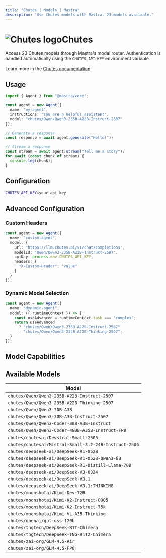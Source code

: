 ```yaml
---
title: "Chutes | Models | Mastra"
description: "Use Chutes models with Mastra. 23 models available."
---
```



# <img src="https://models.dev/logos/chutes.svg" alt="Chutes logo" className="inline w-8 h-8 mr-2 align-middle dark:invert dark:brightness-0 dark:contrast-200" />Chutes

Access 23 Chutes models through Mastra's model router. Authentication is handled automatically using the `CHUTES_API_KEY` environment variable.

Learn more in the [Chutes documentation](https://llm.chutes.ai).

## Usage

```typescript
import { Agent } from "@mastra/core";

const agent = new Agent({
  name: "my-agent",
  instructions: "You are a helpful assistant",
  model: "chutes/Qwen/Qwen3-235B-A22B-Instruct-2507"
});

// Generate a response
const response = await agent.generate("Hello!");

// Stream a response
const stream = await agent.stream("Tell me a story");
for await (const chunk of stream) {
  console.log(chunk);
}
```

## Configuration

```bash
CHUTES_API_KEY=your-api-key
```

## Advanced Configuration

### Custom Headers

```typescript
const agent = new Agent({
  name: "custom-agent",
  model: {
    url: "https://llm.chutes.ai/v1/chat/completions",
    modelId: "Qwen/Qwen3-235B-A22B-Instruct-2507",
    apiKey: process.env.CHUTES_API_KEY,
    headers: {
      "X-Custom-Header": "value"
    }
  }
});
```

### Dynamic Model Selection

```typescript
const agent = new Agent({
  name: "dynamic-agent",
  model: ({ runtimeContext }) => {
    const useAdvanced = runtimeContext.task === "complex";
    return useAdvanced 
      ? "chutes/Qwen/Qwen3-235B-A22B-Instruct-2507"
      : "chutes/Qwen/Qwen3-235B-A22B-Thinking-2507";
  }
});
```

## Model Capabilities

<ProviderCapabilitiesTable providerId="chutes" limit={10} />

## Available Models

| Model |
|-------|
| `chutes/Qwen/Qwen3-235B-A22B-Instruct-2507` |
| `chutes/Qwen/Qwen3-235B-A22B-Thinking-2507` |
| `chutes/Qwen/Qwen3-30B-A3B` |
| `chutes/Qwen/Qwen3-30B-A3B-Instruct-2507` |
| `chutes/Qwen/Qwen3-Coder-30B-A3B-Instruct` |
| `chutes/Qwen/Qwen3-Coder-480B-A35B-Instruct-FP8` |
| `chutes/chutesai/Devstral-Small-2505` |
| `chutes/chutesai/Mistral-Small-3.2-24B-Instruct-2506` |
| `chutes/deepseek-ai/DeepSeek-R1-0528` |
| `chutes/deepseek-ai/DeepSeek-R1-0528-Qwen3-8B` |
| `chutes/deepseek-ai/DeepSeek-R1-Distill-Llama-70B` |
| `chutes/deepseek-ai/DeepSeek-V3-0324` |
| `chutes/deepseek-ai/DeepSeek-V3.1` |
| `chutes/deepseek-ai/DeepSeek-V3.1:THINKING` |
| `chutes/moonshotai/Kimi-Dev-72B` |
| `chutes/moonshotai/Kimi-K2-Instruct-0905` |
| `chutes/moonshotai/Kimi-K2-Instruct-75k` |
| `chutes/moonshotai/Kimi-VL-A3B-Thinking` |
| `chutes/openai/gpt-oss-120b` |
| `chutes/tngtech/DeepSeek-R1T-Chimera` |
| `chutes/tngtech/DeepSeek-TNG-R1T2-Chimera` |
| `chutes/zai-org/GLM-4.5-Air` |
| `chutes/zai-org/GLM-4.5-FP8` |
